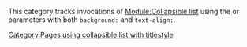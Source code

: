 {{tracking category}}
{{polluted category}}
{{empty category}}
This category tracks invocations of [[Module:Collapsible_list|Module:Collapsible list]] using the {{para|titlestyle}} or {{para|title_style}} parameters with both <code>background:</code> and <code>text-align:</code>.
[[Category:Pages_using_collapsible_list_with_titlestyle|Category:Pages using collapsible list with titlestyle]]
{{CatAutoTOC}}